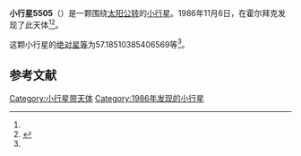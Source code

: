 {{Infobox planet
| bgcolour = #FFFFC0
| name = 5505 Rundetaarn
| symbol = 
| image = 
| caption = 
| discovery = yes
| discovery_ref = 
| discoverer = {{link-en|保罗·詹森|Poul Jensen (astronomer)}}
| discovery_site = [[霍尔拜克|霍尔拜克]] 
| discovered = 1986年11月6日
| designations = yes
| mp_name = 
| named_after = 
| alt_names = 1986 VD1/ 1971 OH1 / 1973 AF
| mp_category = [[主带小行星|主带小行星]]
| orbit_ref = <ref name="a">[http://ssd.jpl.nasa.gov/sbdb.cgi?sstr=5505 5505 Rundetaarn] {{Wayback|url=http://ssd.jpl.nasa.gov/sbdb.cgi?sstr=5505 |date=20140815160301 }}，小行星數據庫瀏覽器（JPL Small-Body Database Browser）－[[美国国家航空航天局|美国国家航空航天局]]喷气推进实验室</ref>
| epoch = 2456400.5 (2013年4月18日更新)
| aphelion = {{convert|3.289905601906465|AU|km|3|abbr=on|lk=out}}
| perihelion = {{convert|2.453996734641504|AU|km|3|abbr=on}}
| semimajor = {{convert|2.871951168273984|AU|km|3|abbr=on}}
| eccentricity = 0.145529784
| period = 1777.722642 [[日|日]]<br />4.87[[儒略年|儒略年]]
| avg_speed = 
| inclination = 11.02191995908705
| asc_node = 315.699785366758
| mean_anomaly = 
| arg_peri = 57.18510385406569
| satellites = 
| physical_characteristics = yes
| dimensions = 
| mass = 
| density = 
| surface_grav = 
| escape_velocity = 
| sidereal_day = 
| axial_tilt = 
| pole_ecliptic_lat = 
| pole_ecliptic_lon = 
| albedo = 
| temperatures= 
| temp_name1 = 
| mean_temp_1 = 
| max_temp_1 = 
| temp_name2 = 
| max_temp_2 = 
| spectral_type = 
| abs_magnitude = 57.18510385406569
}}

'''小行星5505'''（{{lang-en|5505 Rundetaarn}}）是一颗围绕[[太阳|太阳]][[公转|公转]]的[[小行星|小行星]]。1986年11月6日，{{link-en|保罗·詹森|Poul Jensen (astronomer)}}在霍尔拜克发现了此天体<ref name="a" /><ref>{{cite news|title=小行星列表|url=http://cfa-www.harvard.edu/iau/lists/NumberedMPs.txt|accessdate=2013-07-08|newspaper=哈佛大学|archive-date=2008-05-17|archive-url=https://web.archive.org/web/20080517010638/http://cfa-www.harvard.edu/iau/lists/NumberedMPs.txt|dead-url=no}}</ref>。

这颗小行星的[[绝对星等|绝对星等]]为57.18510385406569等<ref name="a" />。

==参考文献==
{{reflist}}
{{Minor Planet Number|[[小行星5504|小行星5504]]|[[小行星5506|小行星5506]]}}

{{小天体}}

[[Category:小行星带天体|Category:小行星带天体]]
[[Category:1986年发现的小行星|Category:1986年发现的小行星]]

{{asteroid-stub}}